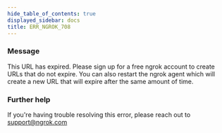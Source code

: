 ```yaml
---
hide_table_of_contents: true
displayed_sidebar: docs
title: ERR_NGROK_708
---
```


### Message

This URL has expired. Please sign up for a free ngrok account to create URLs that do not expire. You can also restart the ngrok agent which will create a new URL that will expire after the same amount of time.

<ErrorDetails />

### Further help

If you're having trouble resolving this error, please reach out to [support@ngrok.com](mailto:support@ngrok.com?subject=Help%20with%20ERR_NGROK_708)
